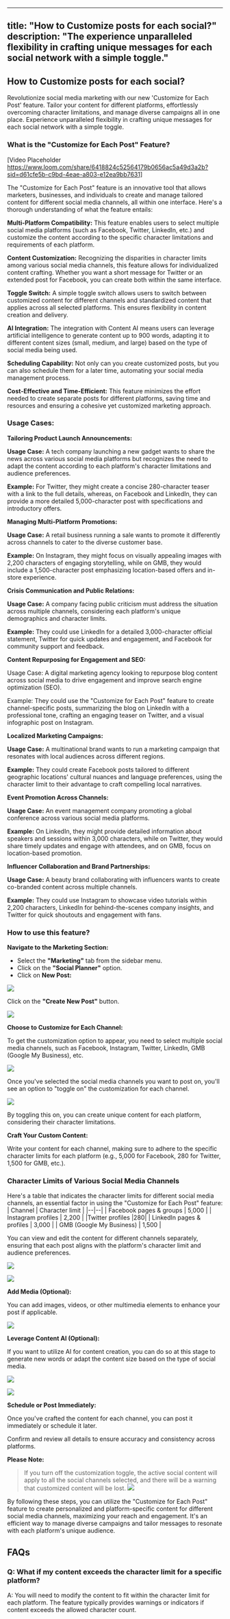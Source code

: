 
---
title: "How to Customize posts for each social?"
description: "The experience unparalleled flexibility in crafting unique messages for each social network with a simple toggle."
---
## How to Customize posts for each social? 

Revolutionize social media marketing with our new 'Customize for Each Post' feature. Tailor your content for different platforms, effortlessly overcoming character limitations, and manage diverse campaigns all in one place. Experience unparalleled flexibility in crafting unique messages for each social network with a simple toggle.

### What is the "Customize for Each Post" Feature?

[Video Placeholder https://www.loom.com/share/6418824c52564179b0656ac5a49d3a2b?sid=d61cfe5b-c9bd-4eae-a803-e12ea9bb7631]
  
The "Customize for Each Post" feature is an innovative tool that allows marketers, businesses, and individuals to create and manage tailored content for different social media channels, all within one interface. Here's a thorough understanding of what the feature entails:

**Multi-Platform Compatibility:**  This feature enables users to select multiple social media platforms (such as Facebook, Twitter, LinkedIn, etc.) and customize the content according to the specific character limitations and requirements of each platform.

**Content Customization:**  Recognizing the disparities in character limits among various social media channels, this feature allows for individualized content crafting. Whether you want a short message for Twitter or an extended post for Facebook, you can create both within the same interface.

**Toggle Switch:**  A simple toggle switch allows users to switch between customized content for different channels and standardized content that applies across all selected platforms. This ensures flexibility in content creation and delivery.

**AI Integration:** The integration with Content AI means users can leverage artificial intelligence to generate content up to 900 words, adapting it to different content sizes (small, medium, and large) based on the type of social media being used.

**Scheduling Capability:**  Not only can you create customized posts, but you can also schedule them for a later time, automating your social media management process.

**Cost-Effective and Time-Efficient:**  This feature minimizes the effort needed to create separate posts for different platforms, saving time and resources and ensuring a cohesive yet customized marketing approach.

### Usage Cases:

**Tailoring Product Launch Announcements:**

**Usage Case:**  A tech company launching a new gadget wants to share the news across various social media platforms but recognizes the need to adapt the content according to each platform's character limitations and audience preferences.

**Example:**  For Twitter, they might create a concise 280-character teaser with a link to the full details, whereas, on Facebook and LinkedIn, they can provide a more detailed 5,000-character post with specifications and introductory offers.

**Managing Multi-Platform Promotions:**

**Usage Case:**  A retail business running a sale wants to promote it differently across channels to cater to the diverse customer base.

**Example:**  On Instagram, they might focus on visually appealing images with 2,200 characters of engaging storytelling, while on GMB, they would include a 1,500-character post emphasizing location-based offers and in-store experience.

**Crisis Communication and Public Relations:**

**Usage Case:**  A company facing public criticism must address the situation across multiple channels, considering each platform's unique demographics and character limits.

**Example:** They could use LinkedIn for a detailed 3,000-character official statement, Twitter for quick updates and engagement, and Facebook for community support and feedback.

**Content Repurposing for Engagement and SEO:**

Usage Case: A digital marketing agency looking to repurpose blog content across social media to drive engagement and improve search engine optimization (SEO).

Example: They could use the "Customize for Each Post" feature to create channel-specific posts, summarizing the blog on LinkedIn with a professional tone, crafting an engaging teaser on Twitter, and a visual infographic post on Instagram.

**Localized Marketing Campaigns:**

**Usage Case:**  A multinational brand wants to run a marketing campaign that resonates with local audiences across different regions.

**Example:**  They could create Facebook posts tailored to different geographic locations' cultural nuances and language preferences, using the character limit to their advantage to craft compelling local narratives.

**Event Promotion Across Channels:**

**Usage Case:**  An event management company promoting a global conference across various social media platforms.

**Example:**  On LinkedIn, they might provide detailed information about speakers and sessions within 3,000 characters, while on Twitter, they would share timely updates and engage with attendees, and on GMB, focus on location-based promotion.

**Influencer Collaboration and Brand Partnerships:**

**Usage Case:**  A beauty brand collaborating with influencers wants to create co-branded content across multiple channels.

**Example:**  They could use Instagram to showcase video tutorials within 2,200 characters, LinkedIn for behind-the-scenes company insights, and Twitter for quick shoutouts and engagement with fans.

### How to use this feature?

**Navigate to the Marketing Section:**

-   Select the  **"Marketing"**  tab from the sidebar menu.
-   Click on the **"Social Planner"**  option.
-   Click on **New Post:**
    
![](https://s3.amazonaws.com/cdn.freshdesk.com/data/helpdesk/attachments/production/155005176260/original/DyIootGhs_Fe0VM2ODyR-LvWk8jgZx6ktQ.png?1692034961)

Click on the  **"Create New Post"**  button.

![](https://s3.amazonaws.com/cdn.freshdesk.com/data/helpdesk/attachments/production/155005176564/original/1yhYsF-j8LZBLpCRIiC3DFx8gY6ZUJXcUg.png?1692035255)

**Choose to Customize for Each Channel:**

To get the customization option to appear, you need to select multiple social media channels, such as Facebook, Instagram, Twitter, LinkedIn, GMB (Google My Business), etc.

![](https://s3.amazonaws.com/cdn.freshdesk.com/data/helpdesk/attachments/production/155005176611/original/uD1WdXkMBcdAAioCchZ9KI4iXPrdpzvs_g.png?1692035350)

Once you've selected the social media channels you want to post on, you'll see an option to "toggle on" the customization for each channel.

![](https://s3.amazonaws.com/cdn.freshdesk.com/data/helpdesk/attachments/production/155005176658/original/DxX3Ooq2wjbMLdXVqKA7fSmsIfbalqdQ9g.png?1692035424)
  
By toggling this on, you can create unique content for each platform, considering their character limitations.
  
**Craft Your Custom Content:**

Write your content for each channel, making sure to adhere to the specific character limits for each platform (e.g., 5,000 for Facebook, 280 for Twitter, 1,500 for GMB, etc.).

### Character Limits of Various Social Media Channels

Here's a table that indicates the character limits for different social media channels, an essential factor in using the "Customize for Each Post" feature:
| Channel | Character limit |
|--|--|
| Facebook pages & groups | 5,000 |
| Instagram profiles | 2,200 |
|Twitter profiles |280|
| LinkedIn pages & profiles | 3,000 |
| GMB (Google My Business) | 1,500 |

You can view and edit the content for different channels separately, ensuring that each post aligns with the platform's character limit and audience preferences.

![](https://s3.amazonaws.com/cdn.freshdesk.com/data/helpdesk/attachments/production/155005176906/original/Hc6I1UBbhapeFzgazVj1Cfl0zRTe5p6WFA.png?1692035608)

![](https://s3.amazonaws.com/cdn.freshdesk.com/data/helpdesk/attachments/production/155005176960/original/5IbS881B_zhWOcA6jL9yt2K-K-aHE71Sxw.png?1692035717)

**Add Media (Optional):**

You can add images, videos, or other multimedia elements to enhance your post if applicable.

![](https://s3.amazonaws.com/cdn.freshdesk.com/data/helpdesk/attachments/production/155005176978/original/w5fNpvLZbwahInBUL2fn2TiAE-qwzs61zA.png?1692035773)

**Leverage Content AI (Optional):**

If you want to utilize AI for content creation, you can do so at this stage to generate new words or adapt the content size based on the type of social media.

![](https://s3.amazonaws.com/cdn.freshdesk.com/data/helpdesk/attachments/production/155005177049/original/4YnRYABTyjSflTUNTFwCTIhQ7l7fOgp7GA.png?1692035835)

![](https://s3.amazonaws.com/cdn.freshdesk.com/data/helpdesk/attachments/production/155005177080/original/Ap_qV0C47UudDnSGpOCti216VeTFlQtsBA.png?1692035892)

**Schedule or Post Immediately:**

Once you've crafted the content for each channel, you can post it immediately or schedule it later.

Confirm and review all details to ensure accuracy and consistency across platforms.

**Please Note:**
>If you turn off the customization toggle, the active social content will apply to all the social channels selected, and there will be a warning that customized content will be lost.
>![](https://s3.amazonaws.com/cdn.freshdesk.com/data/helpdesk/attachments/production/155005177120/original/-2ntwlxNMYpzQZYt2ekAmKg8YdNiz6tViQ.png?1692035967)

By following these steps, you can utilize the "Customize for Each Post" feature to create personalized and platform-specific content for different social media channels, maximizing your reach and engagement. It's an efficient way to manage diverse campaigns and tailor messages to resonate with each platform's unique audience.

## FAQs

### Q: What if my content exceeds the character limit for a specific platform?

A: You will need to modify the content to fit within the character limit for each platform. The feature typically provides warnings or indicators if content exceeds the allowed character count.